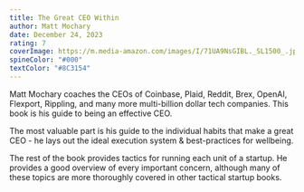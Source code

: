 ```yaml
---
title: The Great CEO Within
author: Matt Mochary
date: December 24, 2023
rating: 7
coverImage: https://m.media-amazon.com/images/I/71UA9NsGIBL._SL1500_.jpg
spineColor: "#000"
textColor: "#8C3154"
---
```


Matt Mochary coaches the CEOs of Coinbase, Plaid, Reddit, Brex, OpenAI, Flexport, Rippling, and many more multi-billion dollar tech companies. This book is his guide to being an effective CEO.

The most valuable part is his guide to the individual habits that make a great CEO - he lays out the ideal execution system & best-practices for wellbeing.

The rest of the book provides tactics for running each unit of a startup. He provides a good overview of every important concern, although many of these topics are more thoroughly covered in other tactical startup books.

